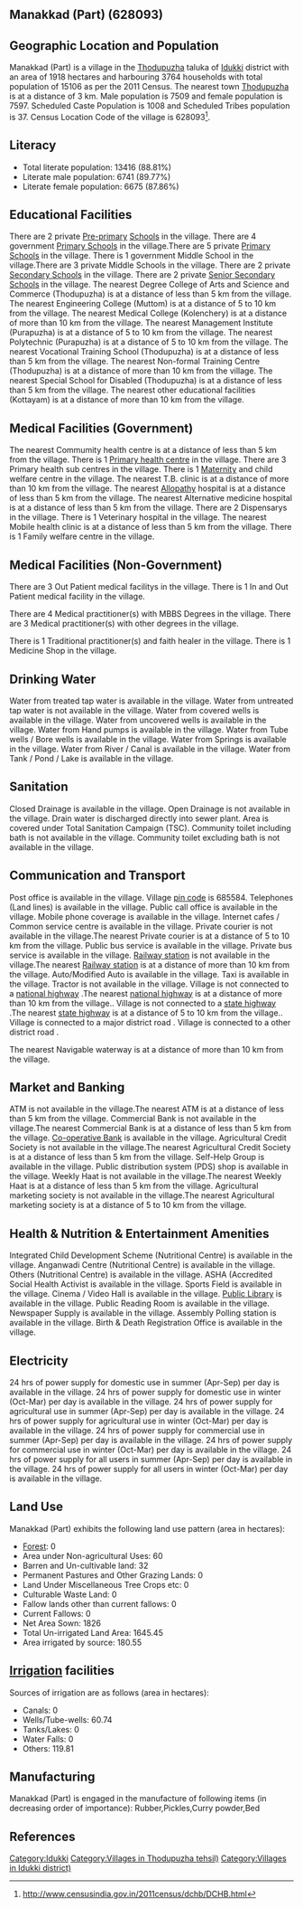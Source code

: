 {{Infobox settlement
| name=Manakkad (Part)
| native_name=
| native_name_lang=
| other_name=
| nickname=
| settlement_type=Village
| image_skyline=
| image_alt=
| image_caption=
| pushpin_map=India Kerala
| pushpin_label_position=right
| pushpin_map_alt=
| pushpin_map_caption=Location in Kerala, India
| latd=
| latm=
| lats=
| latNS=
| longd=
| longm=
| longs=
| longEW=
| coordinates_display=inline,title
| subdivision_type=Country
| subdivision_name={{flag|India}}
| subdivision_type1=[[States and territories of India|State]]
| subdivision_name1=Kerala 
| subdivision_type2=[[List of districts of India|District]]
| subdivision_name2=Idukki 
| subdivision_type3=Tahsil
| subdivision_name3=Thodupuzha
| website=
| established_title=<!-- Established -->
| established_date=
| founder=
| named_for=
| government_type=
| governing_body=
| unit_pref=Metric=
| area_footnotes=
| area_rank=
| area_total_km2=19.18
| elevation_footnotes=
| elevation_m=
| population_total=15106
| population_as_of=2011
| population_rank=
| population_density_km2=787
| population_demonym=
| population_footnotes=
| demographics_type1=Languages
| demographics1_title1=Official
| demographics1_info1=[[Malayalam language|Malayalam]]
| timezone1=[[Indian Standard Time|IST]]
| utc_offset1==+5:30
| postal_code_type=[[Postal Index Number|PIN]]
| postal_code=685584
| area_code_type=Telephone code
| area_code=
| registration_plate=
| blank1_name_sec1=Nearest city
| blank1_info_sec1=[[Thodupuzha]]
| blank2_name_sec1=[[Human sex ratio|Sex ratio]]
| blank2_info_sec1=1011 [[male|♂]]/[[female|♀]]
| blank3_name_sec1=Literacy
| blank3_info_sec1=88.81%
| blank1_name_sec2=[[2011 Census of India|2011 census]] code
| blank1_info_sec2=628093
| footnotes=
}}

== Manakkad (Part) (628093) ==

== Geographic Location and Population ==

Manakkad (Part) is a village in the [[Thodupuzha]] taluka of [[Idukki ]] district with an area of 1918 hectares and harbouring 3764 households with total population of 15106 as per the 2011 Census. The nearest town [[Thodupuzha]] is at a distance of 3 km. Male population is 7509 and female population is 7597. Scheduled Caste Population is 1008 and Scheduled Tribes population is 37. Census Location Code of the village is 628093<ref>http://www.censusindia.gov.in/2011census/dchb/DCHB.html</ref>.


== Literacy ==  
* Total literate population: 13416 (88.81%)
* Literate male population: 6741 (89.77%)
* Literate female population: 6675 (87.86%)


== Educational Facilities ==  
There are 2 private [[Pre-primary]] [[School]]s in the village.
There are 4 government [[Primary School]]s in the village.There are 5 private [[Primary School]]s in the village.
There is 1 government Middle School in the village.There are 3 private Middle Schools in the village.
There are 2 private [[Secondary School]]s in the village.
There are 2 private [[Senior Secondary School]]s in the village.
The nearest Degree College of Arts and Science and Commerce (Thodupuzha) is at a distance of less than 5 km from the village.
The nearest Engineering College (Muttom) is at a distance of 5 to 10 km from the village.
The nearest Medical College (Kolenchery) is at a distance of more than 10 km from the village.
The nearest Management Institute (Purapuzha) is at a distance of 5 to 10 km from the village.
The nearest Polytechnic (Purapuzha) is at a distance of 5 to 10 km from the village.
The nearest Vocational Training School (Thodupuzha) is at a distance of less than 5 km from the village.
The nearest Non-formal Training Centre (Thodupuzha) is at a distance of more than 10 km from the village.
The nearest Special School for Disabled (Thodupuzha) is at a distance of less than 5 km from the village.
The nearest other educational facilities (Kottayam) is at a distance of more than 10 km from the village.


== Medical Facilities (Government) ==
The nearest Commumity health centre is at a distance of less than 5 km from the village.
There is 1 [[Primary health centre]] in the village.
There are 3 Primary health sub centres in the village.
There is 1 [[Maternity]] and child welfare centre in the village.
The nearest T.B. clinic is at a distance of more than 10 km from the village.
The nearest [[Allopathy]] hospital is at a distance of less than 5 km from the village.
The nearest Alternative medicine hospital is at a distance of less than 5 km from the village.
There are 2 Dispensarys in the village.
There is 1 Veterinary hospital in the village.
The nearest Mobile health clinic is at a distance of less than 5 km from the village.
There is 1 Family welfare centre in the village.


== Medical Facilities (Non-Government) ==
There are 3 Out Patient medical facilitys in the village.
There is 1 In and Out Patient medical facility in the village.

There are 4 Medical practitioner(s) with MBBS Degrees in the village.
There are 3 Medical practitioner(s) with other degrees in the village.

There is 1 Traditional practitioner(s) and faith healer in the village.
There is 1 Medicine Shop in the village.



== Drinking Water ==
Water from treated tap water is available in the village.
Water from untreated tap water is not available in the village.
Water from covered wells is available in the village.
Water from uncovered wells is available in the village.
Water from Hand pumps is available in the village.
Water from Tube wells / Bore wells is available in the village.
Water from Springs is available in the village.
Water from River / Canal is available in the village.
Water from Tank / Pond / Lake is available in the village.


== Sanitation ==
Closed Drainage is available in the village.
Open Drainage is not available in the village.
Drain water is discharged directly into sewer plant.
Area is covered under Total Sanitation Campaign (TSC).
Community toilet including bath is not available in the village.
Community toilet excluding bath is not available in the village.


== Communication and Transport ==
Post office is available in the village.
Village [[pin code]] is 685584.
Telephones (Land lines) is available in the village.
Public call office is available in the village.
Mobile phone coverage is available in the village.
Internet cafes / Common service centre is available in the village.
Private courier is not available in the village.The nearest Private courier is at a distance of 5 to 10 km from the village.
Public bus service is available in the village.
Private bus service is available in the village.
[[Railway station]] is not available in the village.The nearest [[Railway station]] is at a distance of more than 10 km from the village.
Auto/Modified Auto is available in the village.
Taxi is available in the village.
Tractor is not available in the village.
Village is not connected to a [[national highway]] .The nearest [[national highway]] is at a distance of more than 10 km from the village..
Village is not connected to a [[state highway]] .The nearest [[state highway]] is at a distance of 5 to 10 km from the village..
Village is connected to a major district road    .
Village is connected to a other district road  .



The nearest Navigable waterway is at a distance of more than 10 km from the village.



== Market and Banking ==
ATM is not available in the village.The nearest ATM is at a distance of less than 5 km from the village.
Commercial Bank is not available in the village.The nearest Commercial Bank is at a distance of less than 5 km from the village.
[[Co-operative Bank]] is available in the village.
Agricultural Credit Society is not available in the village.The nearest Agricultural Credit Society is at a distance of less than 5 km from the village.
Self-Help Group is available in the village.
Public distribution system (PDS) shop is available in the village.
Weekly Haat is not available in the village.The nearest Weekly Haat is at a distance of less than 5 km from the village.
Agricultural marketing society is not available in the village.The nearest Agricultural marketing society is at a distance of 5 to 10 km from the village.


== Health & Nutrition & Entertainment Amenities ==
Integrated Child Development Scheme (Nutritional Centre) is available in the village.
Anganwadi Centre (Nutritional Centre) is available in the village.
Others (Nutritional Centre) is available in the village.
ASHA (Accredited Social Health Activist is available in the village.
Sports Field is available in the village.
Cinema / Video Hall is available in the village.
[[Public Library]] is available in the village.
Public Reading Room is available in the village.
Newspaper Supply is available in the village.
Assembly Polling station is available in the village.
Birth & Death Registration Office is available in the village.


== Electricity ==
24 hrs of power supply for domestic use in summer (Apr-Sep) per day is available in the village.
24 hrs of power supply for domestic use in winter (Oct-Mar) per day is available in the village.
24 hrs of power supply for agricultural use in summer (Apr-Sep) per day is available in the village.
24 hrs of power supply for agricultural use in winter (Oct-Mar) per day is available in the village.
24 hrs of power supply for commercial use in summer (Apr-Sep) per day is available in the village.
24 hrs of power supply for commercial use in winter (Oct-Mar) per day is available in the village.
24 hrs of power supply for all users in summer (Apr-Sep) per day is available in the village.
24 hrs of power supply for all users in winter (Oct-Mar) per day is available in the village.


== Land Use ==
Manakkad (Part) exhibits the following land use pattern (area in hectares):
* [[Forest]]: 0
* Area under Non-agricultural Uses: 60
* Barren and Un-cultivable land: 32
* Permanent Pastures and Other Grazing Lands: 0
* Land Under Miscellaneous Tree Crops etc: 0
* Culturable Waste Land: 0
* Fallow lands other than current fallows: 0
* Current Fallows: 0
* Net Area Sown: 1826
* Total Un-irrigated Land Area: 1645.45
* Area irrigated by source: 180.55


== [[Irrigation]] facilities ==
Sources of irrigation are as follows (area in hectares):
* Canals: 0
* Wells/Tube-wells: 60.74
* Tanks/Lakes: 0
* Water Falls: 0
* Others: 119.81


== Manufacturing ==
Manakkad (Part) is engaged in the manufacture of following items (in decreasing order of importance): Rubber,Pickles,Curry powder,Bed


[[Category:Idukki ]]
[[Category:Villages in Thodupuzha tehsil)]]
[[Category:Villages in Idukki  district)]]


== References ==
{{Reflist}}


